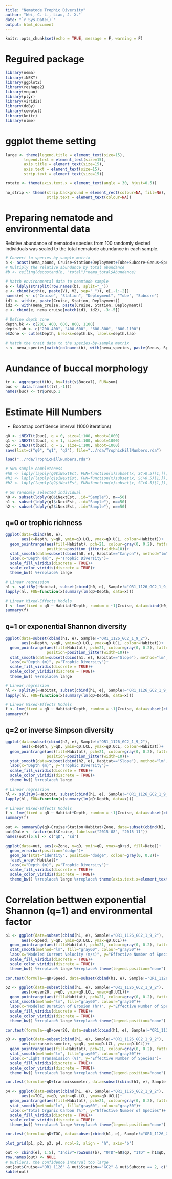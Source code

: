 ```yaml
---
title: "Nematode Trophic Diversity"
author: "Wei, C.-L., Liao, J.-X."
date: "`r Sys.Date()`"
output: html_document
---
```


```r
knitr::opts_chunk$set(echo = TRUE, message = F, warning = F)
```

# Reguired package
```r
library(nema)
library(iNEXT)
library(ggplot2)
library(reshape2)
library(vegan)
library(plyr)
library(viridis)
library(doBy)
library(cowplot)
library(knitr)
library(nlme)
```

# ggplot theme setting
```r
large <- theme(legend.title = element_text(size=15),
        legend.text = element_text(size=15),
        axis.title = element_text(size=15),
        axis.text = element_text(size=15),
        strip.text = element_text(size=15))

rotate <- theme(axis.text.x = element_text(angle = 30, hjust=0.5))

no_strip <- theme(strip.background = element_rect(colour=NA, fill=NA),
                  strip.text = element_text(colour=NA))
```

# Preparing nematode and environmental data
Relative abundance of nematode species from 100 randomly slected individuals was scaled to the total nematode abundance in each sample.
```r
# Convert to species-by-sample matrix
b <- acast(nema_abund, Cruise+Station+Deployment+Tube+Subcore~Genus+Species, fill=0)
# Multiply the relative abundance by total abundance
#b <- ceiling(decostand(b, "total")*nema_total$Abundance)

# Match environmental data to neamtode sample
e <- ldply(strsplit(row.names(b), split="_"))
e <- cbind(with(e, paste(V1, V2, sep="_")), e[,-1:-2])
names(e) <- c("Cruise", "Station", "Deployment", "Tube", "Subcore")
id1 <- with(e, paste(Cruise, Station, Deployment))
id2 <- with(nema_cruise, paste(Cruise, Station, Deployment))
e <- cbind(e, nema_cruise[match(id1, id2), -3:-5])

# Define depth zone
depth.bk <- c(200, 400, 600, 800, 1100)
depth.lab <- c("200-400", "400-600", "600-800", "800-1100")
e$Zone <- cut(e$Depth, breaks=depth.bk, labels=depth.lab)

# Match the trait data to the species-by-sample matrix
s <- nema_species[match(colnames(b), with(nema_species, paste(Genus, Species, sep="_"))),]
```

# Aundance of buccal morphology
```r
tr <- aggregate(t(b), by=list(s$Buccal), FUN=sum)
buc <- data.frame(t(tr[,-1]))
names(buc) <- tr$Group.1
```

# Estimate Hill Numbers
* Bootstrap confidence interval (1000 iterations)
```r
q0 <- iNEXT(t(buc), q = 0, size=1:100, nboot=1000)
q1 <- iNEXT(t(buc), q = 1, size=1:100, nboot=1000)
q2 <- iNEXT(t(buc), q = 2, size=1:100, nboot=1000)
save(list=c("q0", "q1", "q2"), file="../rda/TrophicHillNumbers.rda")
```

```r
load("../rda/TrophicHillNumbers.rda")

# 50% sample completeness
#h0 <- ldply(lapply(q0$iNextEst, FUN=function(x)subset(x, SC>0.5)[1,]), .id="Sample")
#h1 <- ldply(lapply(q1$iNextEst, FUN=function(x)subset(x, SC>0.5)[1,]), .id="Sample")
#h2 <- ldply(lapply(q2$iNextEst, FUN=function(x)subset(x, SC>0.5)[1,]), .id="Sample")

# 50 randomly selected individual
h0 <- subset(ldply(q0$iNextEst, .id="Sample"), m==50)
h1 <- subset(ldply(q1$iNextEst, .id="Sample"), m==50)
h2 <- subset(ldply(q2$iNextEst, .id="Sample"), m==50)
```

## q=0 or trophic richness
```r
ggplot(data=cbind(h0, e), 
       aes(x=Depth, y=qD, ymin=qD.LCL, ymax=qD.UCL, colour=Habitat))+
  geom_pointrange(aes(fill=Habitat), pch=21, colour=gray(0, 0.2), fatten = 10, 
                  position=position_jitter(width=10))+
  stat_smooth(data=subset(cbind(h0, e), Habitat=="Canyon"), method="lm", fill="gray60")+
  labs(x="Depth (m)", y="Trophic Diversity")+
  scale_fill_viridis(discrete = TRUE)+
  scale_color_viridis(discrete = TRUE)+
  theme_bw() %+replace% large

# Linear regression
hl <- splitBy(~Habitat, subset(cbind(h0, e), Sample!="OR1_1126_GC2_1_9_3"))
lapply(hl, FUN=function(x)summary(lm(qD~Depth, data=x)))

# Linear Mixed-Effects Models
f <- lme(fixed = qD ~ Habitat*Depth, random = ~1|Cruise, data=cbind(h0, e), method = "REML", weights=varIdent(form=~1|Cruise))
summary(f)
```

## q=1 or exponential Shannon diversity
```r
ggplot(data=subset(cbind(h1, e), Sample!="OR1_1126_GC2_1_9_2"), 
       aes(x=Depth, y=qD, ymin=qD.LCL, ymax=qD.UCL, colour=Habitat))+
  geom_pointrange(aes(fill=Habitat), pch=21, colour=gray(0, 0.2), fatten = 10, 
                  position=position_jitter(width=10))+
  stat_smooth(data=subset(cbind(h1, e), Habitat=="Slope"), method="lm", colour=viridis(2)[2])+
  labs(x="Depth (m)", y="Trophic Diversity")+
  scale_fill_viridis(discrete = TRUE)+
  scale_color_viridis(discrete = TRUE)+
  theme_bw() %+replace% large

# Linear regression
hl <- splitBy(~Habitat, subset(cbind(h1, e), Sample!="OR1_1126_GC2_1_9_2"))
lapply(hl, FUN=function(x)summary(lm(qD~Depth, data=x)))

# Linear Mixed-Effects Models
f <- lme(fixed = qD ~ Habitat*Depth, random = ~1|Cruise, data=subset(cbind(h1, e), Sample!="OR1_1126_GC2_1_9_2"), method = "REML", weights=varIdent(form=~1|Cruise))
summary(f)
```

## q=2 or inverse Simpson diversity
```r
ggplot(data=subset(cbind(h2, e), Sample!="OR1_1126_GC2_1_9_2"), 
       aes(x=Depth, y=qD, ymin=qD.LCL, ymax=qD.UCL, colour=Habitat))+
  geom_pointrange(aes(fill=Habitat), pch=21, colour=gray(0, 0.2), fatten = 10, 
                  position=position_jitter(width=10))+
  stat_smooth(data=subset(cbind(h2, e), Habitat=="Slope"), method="lm", colour=viridis(2)[2])+
  labs(x="Depth (m)", y="Trophic Diversity")+
  scale_fill_viridis(discrete = TRUE)+
  scale_color_viridis(discrete = TRUE)+
  theme_bw() %+replace% large

# Linear regression
hl <- splitBy(~Habitat, subset(cbind(h1, e), Sample!="OR1_1126_GC2_1_9_2"))
lapply(hl, FUN=function(x)summary(lm(qD~Depth, data=x)))

# Linear Mixed-Effects Models
f <- lme(fixed = qD ~ Habitat*Depth, random = ~1|Cruise, data=subset(cbind(h2, e), Sample!="OR1_1126_GC2_1_9_2"), method = "REML", weights=varIdent(form=~1|Cruise))
summary(f)
```

```r
out <- summaryBy(qD~Cruise+Station+Habitat+Zone, data=subset(cbind(h2, e), Sample!="OR1_1126_GC2_1_9_2"), FUN=c(mean, sd))
out$Date <- factor(out$Cruise, labels=c("2015-08", "2015-11"))
names(out)[5:6] <- c("qD", "sd")

ggplot(data=out, aes(x=Zone, y=qD, ymin=qD, ymax=qD+sd, fill=Date))+
  geom_errorbar(position="dodge")+
  geom_bar(stat="identity", position="dodge", colour=gray(0, 0.2))+
  facet_wrap(~Habitat)+
  labs(x="Depth (m)", y="Trophic Diversity")+
  scale_fill_viridis(discrete = TRUE)+
  scale_color_viridis(discrete = TRUE)+
  theme_bw() %+replace% large %+replace% theme(axis.text.x=element_text(angle=30))
```

# Correlation bettwen exponential Shannon (q=1) and environmental factor
```r
p1 <- ggplot(data=subset(cbind(h1, e), Sample!="OR1_1126_GC2_1_9_2"), 
       aes(x=Speed, y=qD, ymin=qD.LCL, ymax=qD.UCL))+
  geom_pointrange(aes(fill=Habitat), pch=21, colour=gray(0, 0.2), fatten=10)+
  stat_smooth(method="lm", fill="gray60", colour="gray50")+
  labs(x="Modeled Current Velocity (m/s)", y="Effective Number of Species")+
  scale_fill_viridis(discrete = TRUE)+
  scale_color_viridis(discrete = TRUE)+
  theme_bw() %+replace% large %+replace% theme(legend.position="none")

cor.test(formula=~qD+Speed, data=subset(cbind(h1, e), Sample!="OR1_1126_GC2_1_9_2"))
```

```r
p2 <- ggplot(data=subset(cbind(h1, e), Sample!="OR1_1126_GC2_1_9_2"), 
       aes(x=over20, y=qD, ymin=qD.LCL, ymax=qD.UCL))+
  geom_pointrange(aes(fill=Habitat), pch=21, colour=gray(0, 0.2), fatten=10)+
  stat_smooth(method="lm", fill="gray60", colour="gray50")+
  labs(x="Modeled Duration of Erosion (hr)", y="Effective Number of Species")+
  scale_fill_viridis(discrete = TRUE)+
  scale_color_viridis(discrete = TRUE)+
  theme_bw() %+replace% large %+replace% theme(legend.position="none")

cor.test(formula=~qD+over20, data=subset(cbind(h1, e), Sample!="OR1_1126_GC2_1_9_2"))
```

```r
p3 <- ggplot(data=subset(cbind(h1, e), Sample!="OR1_1126_GC2_1_9_2"), 
       aes(x=transmissometer, y=qD, ymin=qD.LCL, ymax=qD.UCL))+
  geom_pointrange(aes(fill=Habitat), pch=21, colour=gray(0, 0.2), fatten=10)+
  stat_smooth(method="lm", fill="gray60", colour="gray50")+
  labs(x="Light Transmission (%)", y="Effective Number of Species")+
  scale_fill_viridis(discrete = TRUE)+
  scale_color_viridis(discrete = TRUE)+
  theme_bw() %+replace% large %+replace% theme(legend.position="none")

cor.test(formula=~qD+transmissometer, data=subset(cbind(h1, e), Sample!="OR1_1126_GC2_1_9_2"))
```

```r
p4 <- ggplot(data=subset(cbind(h1, e), Sample!="OR1_1126_GC2_1_9_2"), 
       aes(x=TOC, y=qD, ymin=qD.LCL, ymax=qD.UCL))+
  geom_pointrange(aes(fill=Habitat), pch=21, colour=gray(0, 0.2), fatten=10)+
  stat_smooth(method="lm", fill="gray60", colour="gray50")+
  labs(x="Total Organic Carbon (%)", y="Effective Number of Species")+
  scale_fill_viridis(discrete = TRUE)+
  scale_color_viridis(discrete = TRUE)+
  theme_bw() %+replace% large %+replace% theme(legend.position="none")

cor.test(formula=~qD+TOC, data=subset(cbind(h1, e), Sample!="OR1_1126_GC2_1_9_2"))
```

```r
plot_grid(p1, p2, p3, p4, ncol=2, align = "h", axis="b")
```

```r
out <- cbind(e[, 1:5], "Indiv"=rowSums(b), "0TD"=h0$qD, "1TD" = h1$qD, "2TD"=h2$qD)
row.names(out) <- NULL
# Outliers, the confidence interval too large 
out[out$Cruise=="OR1_1126" & out$Station=="GC2" & out$Subcore == 2, c("1TD", "2TD")] <- NA
kable(out)
```

